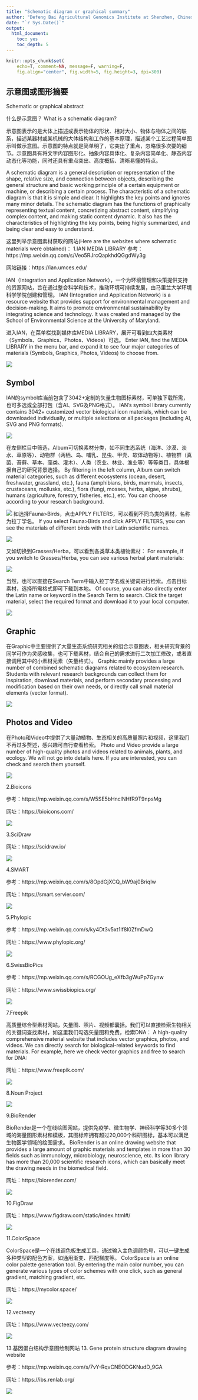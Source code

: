 ---
title: "Schematic diagram or graphical summary"
author: "Defeng Bai Agricultural Genomics Institute at Shenzhen, Chinese Academy of Agricultural Sciences"
date: "`r Sys.Date()`"
output:
  html_document:
    toc: yes
    toc_depth: 5
---

```{r setup, include=FALSE}
knitr::opts_chunk$set(
	echo=T, comment=NA, message=F, warning=F,
	fig.align="center", fig.width=5, fig.height=3, dpi=300)
```


## 示意图或图形摘要
Schematic or graphical abstract

什么是示意图？
What is a schematic diagram?

示意图表示的是大体上描述或表示物体的形状、相对大小、物体与物体之间的联系，描述某器材或某机械的大体结构和工作的基本原理，描述某个工艺过程简单图示叫做示意图。示意图的特点就是简单明了，它突出了重点，忽略很多次要的细节。示意图具有将文字内容图形化、抽象内容具体化、复杂内容简单化、静态内容动态化等功能，同时还具有重点突出、高度概括、清晰易懂的特点。

A schematic diagram is a general description or representation of the shape, relative size, and connection between objects, describing the general structure and basic working principle of a certain equipment or machine, or describing a certain process. The characteristic of a schematic diagram is that it is simple and clear. It highlights the key points and ignores many minor details. The schematic diagram has the functions of graphically representing textual content, concretizing abstract content, simplifying complex content, and making static content dynamic. It also has the characteristics of highlighting the key points, being highly summarized, and being clear and easy to understand.

这里列举示意图素材获取的网站(Here are the websites where schematic materials were obtained)：
1.IAN MEDIA LIBRARY
参考：https://mp.weixin.qq.com/s/Veo5RJrcQapkhdQGgdWy3g

网站链接：https://ian.umces.edu/

IAN（Integration and Application Network），一个为环境管理和决策提供支持的资源网站，旨在通过整合科学和技术，推动环境可持续发展，由马里兰大学环境科学学院创建和管理。
IAN (Integration and Application Network) is a resource website that provides support for environmental management and decision-making. It aims to promote environmental sustainability by integrating science and technology. It was created and managed by the School of Environmental Science at the University of Maryland.

进入IAN，在菜单栏找到媒体库MEDIA LIBRARY，展开可看到四大类素材（Symbols、Graphics、Photos、Videos）可选。
Enter IAN, find the MEDIA LIBRARY in the menu bar, and expand it to see four major categories of materials (Symbols, Graphics, Photos, Videos) to choose from.

![](IAN01.webp)

## Symbol

IAN的symbol库当前包含了3042+定制的矢量生物图标素材，可单独下载所需，也可多选或全部打包（含AI、SVG及PNG格式）。
IAN's symbol library currently contains 3042+ customized vector biological icon materials, which can be downloaded individually, or multiple selections or all packages (including AI, SVG and PNG formats).


![](IAN02.webp)

在左侧栏目中筛选，Album可切换素材分类，如不同生态系统（海洋、沙漠、淡水、草原等）、动物群（两栖、鸟、哺乳、昆虫、甲壳、软体动物等）、植物群（真菌、苔藓、草本、藻类、灌木）、人类（农业、林业、渔业等）等等类目，具体根据自己的研究背景选择。
By filtering in the left column, Album can switch material categories, such as different ecosystems (ocean, desert, freshwater, grassland, etc.), fauna (amphibians, birds, mammals, insects, crustaceans, mollusks, etc.), flora (fungi, mosses, herbs, algae, shrubs), humans (agriculture, forestry, fisheries, etc.), etc. You can choose according to your research background.


![](IAN03.webp)
如选择Fauna>Birds，点击APPLY FILTERS，可以看到不同鸟类的素材，名称为拉丁学名。
If you select Fauna>Birds and click APPLY FILTERS, you can see the materials of different birds with their Latin scientific names.

![](INA04.jpg)


又如切换到Grasses/Herba，可以看到各类草本类植物素材：
For example, if you switch to Grasses/Herba, you can see various herbal plant materials:

![](INA05.jpg)

当然，也可以直接在Search Term中输入拉丁学名或关键词进行检索。点击目标素材，选择所需格式即可下载到本地。
Of course, you can also directly enter the Latin name or keyword in the Search Term to search. Click the target material, select the required format and download it to your local computer.

![](IAN06.webp)


## Graphic

在Graphic中主要提供了大量生态系统研究相关的组合示意图表，相关研究背景的同学可作为灵感收集，也可下载素材，结合自己的需求进行二次加工修改，或者直接调用其中的小素材元素（矢量格式）。
Graphic mainly provides a large number of combined schematic diagrams related to ecosystem research. Students with relevant research backgrounds can collect them for inspiration, download materials, and perform secondary processing and modification based on their own needs, or directly call small material elements (vector format).

![](IAN07.webp)


## Photos and Video

在Photo和Video中提供了大量动植物、生态相关的高质量照片和视频，这里我们不再过多赘述，感兴趣可自行查看检索。
Photo and Video provide a large number of high-quality photos and videos related to animals, plants, and ecology. We will not go into details here. If you are interested, you can check and search them yourself.

![](IAN08.webp)



2.Bioicons

参考：https://mp.weixin.qq.com/s/W5SE5bHnclNHfR9T9npsMg

网址：https://bioicons.com/

![](Bioicons01.jpg)


3.SciDraw

网址：https://scidraw.io/

![](SciDraw01.jpg)



4.SMART

参考：https://mp.weixin.qq.com/s/8OpdGjXCQ_bW9aj0BriqIw

网址：https://smart.servier.com/

![](SMART01.jpg)



5.Phylopic

参考：https://mp.weixin.qq.com/s/ky4Dt3v5xt1If8l0ZfmDwQ

网址：https://www.phylopic.org/

![](Phylopic01.jpg)


6.SwissBioPics

参考：https://mp.weixin.qq.com/s/RCGOUg_eXfb3gWuPp7Gynw

网址：https://www.swissbiopics.org/

![](SwissBioPics01.jpg)


7.Freepik

高质量综合型素材网站，矢量图、照片、视频都囊括。我们可以直接检索生物相关的关键词查找素材，如这里我们勾选矢量图和免费，检索DNA：
A high-quality comprehensive material website that includes vector graphics, photos, and videos. We can directly search for biological-related keywords to find materials. For example, here we check vector graphics and free to search for DNA:

网址：https://www.freepik.com/

![](IAN09.webp)


8.Noun Project

![](NounProject01.jpg)



9.BioRender

BioRender是一个在线绘图网站，提供免疫学、微生物学、神经科学等30多个领域的海量图形素材和模板，其图标库拥有超过20,000个科研图标，基本可以满足生物医学领域的绘图需求。
BioRender is an online drawing website that provides a large amount of graphic materials and templates in more than 30 fields such as immunology, microbiology, neuroscience, etc. Its icon library has more than 20,000 scientific research icons, which can basically meet the drawing needs in the biomedical field.

网址：https://biorender.com/

![](BioRender01.jpg)



10.FigDraw

网址：https://www.figdraw.com/static/index.html#/

![](FigDraw01.jpg)


11.ColorSpace

ColorSpace是一个在线调色板生成工具，通过输入主色调颜色号，可以一键生成多种类型的配色方案，如通用渐变、匹配梯度等。
ColorSpace is an online color palette generation tool. By entering the main color number, you can generate various types of color schemes with one click, such as general gradient, matching gradient, etc.

网址：https://mycolor.space/

![](ColorSpace01.jpg)



12.vecteezy

网址：https://www.vecteezy.com/

![](vecteezy01.jpg)


13.基因蛋白结构示意图绘制网站
13. Gene protein structure diagram drawing website

参考：https://mp.weixin.qq.com/s/7vY-RqvCNEODGKNudD_9GA

网址：https://ibs.renlab.org/

![](IBS2.0.jpg)

